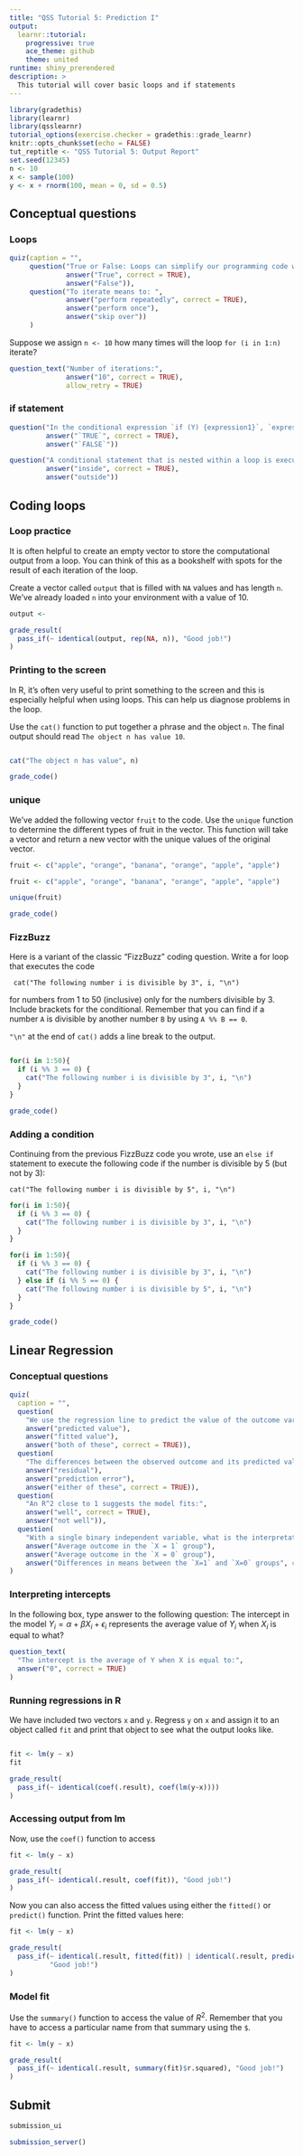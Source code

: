 ```yaml
---
title: "QSS Tutorial 5: Prediction I"
output:
  learnr::tutorial:
    progressive: true
    ace_theme: github
    theme: united
runtime: shiny_prerendered
description: >
  This tutorial will cover basic loops and if statements
---
```


```r
library(gradethis)
library(learnr)
library(qsslearnr)
tutorial_options(exercise.checker = gradethis::grade_learnr)
knitr::opts_chunk$set(echo = FALSE)
tut_reptitle <- "QSS Tutorial 5: Output Report"
set.seed(12345)
n <- 10
x <- sample(100)
y <- x + rnorm(100, mean = 0, sd = 0.5)
```


## Conceptual questions



### Loops

```r
quiz(caption = "",
     question("True or False: Loops can simplify our programming code when we want to repeatedly execute code chunks over and over again.",
              answer("True", correct = TRUE),
              answer("False")),
     question("To iterate means to: ",
              answer("perform repeatedly", correct = TRUE),
              answer("perform once"),
              answer("skip over"))
     )
```


Suppose we assign `n <- 10` how many times will the loop `for (i in 1:n)` iterate?



```r
question_text("Number of iterations:",
              answer("10", correct = TRUE),
              allow_retry = TRUE)
```


### if statement

```r
question("In the conditional expression `if (Y) {expression1}`, `expression1` will be executed if `Y` is:",
         answer("`TRUE`", correct = TRUE),
         answer("`FALSE`"))
```



```r
question("A conditional statement that is nested within a loop is executed _____ the loop.",
         answer("inside", correct = TRUE),
         answer("outside"))
```

## Coding loops

### Loop practice

It is often helpful to create an empty vector to store the computational output from a loop. You can think of this as a bookshelf with spots for the result of each iteration of the loop.

Create a vector called `output` that is filled with `NA` values and has length `n`. We've already loaded `n` into your environment with a value of 10.

```r
output <-  
```

```r
grade_result(
  pass_if(~ identical(output, rep(NA, n)), "Good job!")
)
```

### Printing to the screen

In R, it's often very useful to print something to the screen and this is especially helpful when using loops. This can help us diagnose problems in the loop.

Use the `cat()` function to put together a phrase and the object `n`. The final output should read `The object n has value 10`.

```r

```

```r
cat("The object n has value", n)
```

```r
grade_code()
```

### unique

We've added the following vector `fruit` to the code. Use the `unique` function to determine the different types of fruit in the vector. This function will take a vector and return a new vector with the unique values of the original vector.


```r
fruit <- c("apple", "orange", "banana", "orange", "apple", "apple")

```

```r
fruit <- c("apple", "orange", "banana", "orange", "apple", "apple")

unique(fruit)
```

```r
grade_code()
```

### FizzBuzz

Here is a variant of the classic "FizzBuzz" coding question. Write a for loop that executes the code

     cat("The following number i is divisible by 3", i, "\n")

for numbers from 1 to 50 (inclusive) only for the numbers divisible by 3. Include brackets for the conditional. Remember that you can find if a number `A` is divisible by another number `B` by using `A %% B == 0`.

`"\n"` at the end of `cat()` adds a line break to the output.

```r

```


```r
for(i in 1:50){
  if (i %% 3 == 0) {
    cat("The following number i is divisible by 3", i, "\n")
  }
}
```

```r
grade_code()
```

### Adding a condition

Continuing from the previous FizzBuzz code you wrote, use an `else if` statement to execute the following code if the number is divisible by 5 (but not by 3):

    cat("The following number i is divisible by 5", i, "\n")

```r
for(i in 1:50){
  if (i %% 3 == 0) {
    cat("The following number i is divisible by 3", i, "\n")
  }
}
```

```r
for(i in 1:50){
  if (i %% 3 == 0) {
    cat("The following number i is divisible by 3", i, "\n")
  } else if (i %% 5 == 0) {
    cat("The following number i is divisible by 5", i, "\n")
  }
}
```

```r
grade_code()
```


## Linear Regression

### Conceptual questions

```r
quiz(
  caption = "",
  question(
    "We use the regression line to predict the value of the outcome variable y hat, otherwise known as:",
    answer("predicted value"),
    answer("fitted value"),
    answer("both of these", correct = TRUE)),
  question(
    "The differences between the observed outcome and its predicted value is called a:",
    answer("residual"),
    answer("prediction error"),
    answer("either of these", correct = TRUE)),
  question(
    "An R^2 close to 1 suggests the model fits:",
    answer("well", correct = TRUE),
    answer("not well")),
  question(
    "With a single binary independent variable, what is the interpretation of the slope coefficient in a linear regression model?",
    answer("Average outcome in the `X = 1` group"),
    answer("Average outcome in the `X = 0` group"),
    answer("Differences in means between the `X=1` and `X=0` groups", correct = TRUE))
)
```

### Interpreting intercepts

In the following box, type answer to the following question: The intercept in the model $Y_i = \alpha + \beta X_i + \epsilon_i$ represents the average value of $Y_i$ when $X_i$ is equal to what?

```r
question_text(
  "The intercept is the average of Y when X is equal to:",
  answer("0", correct = TRUE)
)
```




### Running regressions in R

We have included two vectors `x` and `y`. Regress `y` on `x` and assign it to an object called `fit` and print that object to see what the output looks like.

```r

```

```r
fit <- lm(y ~ x)
fit
```

```r
grade_result(
  pass_if(~ identical(coef(.result), coef(lm(y~x))))
)
```

### Accessing output from lm

Now, use the `coef()` function to access

```r
fit <- lm(y ~ x)

```

```r
grade_result(
  pass_if(~ identical(.result, coef(fit)), "Good job!")
)
```


Now you can also access the fitted values using either the `fitted()` or `predict()` function. Print the fitted values here:

```r
fit <- lm(y ~ x)

```

```r
grade_result(
  pass_if(~ identical(.result, fitted(fit)) | identical(.result, predict(fit)),
          "Good job!")
)
```

### Model fit

Use the `summary()` function to access the value of $R^2$. Remember that you have to access a particular name from that summary using the `$`.

```r
fit <- lm(y ~ x)

```



```r
grade_result(
  pass_if(~ identical(.result, summary(fit)$r.squared), "Good job!")
)
```

## Submit

```r
submission_ui
```

```r
submission_server()
```
